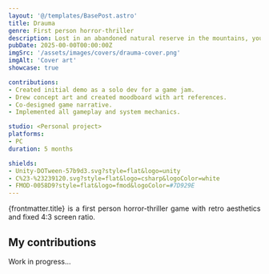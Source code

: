 ```yaml
---
layout: '@/templates/BasePost.astro'
title: Drauma
genre: First person horror-thriller
description: Lost in an abandoned natural reserve in the mountains, you discover a terrifying truth...
pubDate: 2025-00-00T00:00:00Z
imgSrc: '/assets/images/covers/drauma-cover.png'
imgAlt: 'Cover art'
showcase: true

contributions:
- Created initial demo as a solo dev for a game jam.
- Drew concept art and created moodboard with art references.
- Co-designed game narrative.
- Implemented all gameplay and system mechanics.

studio: <Personal project>
platforms:
- PC
duration: 5 months

shields:
- Unity-DOTween-57b9d3.svg?style=flat&logo=unity
- C%23-%23239120.svg?style=flat&logo=csharp&logoColor=white
- FMOD-0058D9?style=flat&logo=fmod&logoColor=#7D929E
---
```


<div style="text-align: justify">
  {frontmatter.title} is a first person horror-thriller game with retro aesthetics and fixed 4:3 screen ratio.
</div>

<StoreLinkBanner
  itchUrl='https://ironcutter24.itch.io/horror-crawler'
/>

<ProjectDetails
  role='Game Designer - Lead Programmer'
  company={frontmatter.studio}
  platforms={frontmatter.platforms}
  time={frontmatter.duration}
/>

## My contributions

Work in progress...

